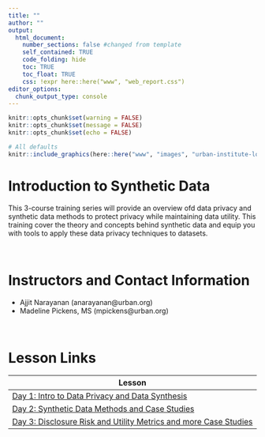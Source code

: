 ```yaml
---
title: ""
author: ""
output:
  html_document:
    number_sections: false #changed from template
    self_contained: TRUE
    code_folding: hide
    toc: TRUE
    toc_float: TRUE
    css: !expr here::here("www", "web_report.css")
editor_options:
  chunk_output_type: console
---
```


```r
knitr::opts_chunk$set(warning = FALSE)
knitr::opts_chunk$set(message = FALSE)
knitr::opts_chunk$set(echo = FALSE)
```

```{=html}
<style>
@import url('https://fonts.googleapis.com/css?family=Lato&display=swap');
</style>
```
<link rel="stylesheet" href="//fonts.googleapis.com/css?family=Lato" />

```r

# All defaults
knitr::include_graphics(here::here("www", "images", "urban-institute-logo.png"))

```



# Introduction to Synthetic Data

This 3-course training series will provide an overview ofd data privacy and synthetic data methods to protect privacy while maintaining data utility. This training cover the theory and concepts behind synthetic data and equip you with tools to apply these data privacy techniques to datasets.

<br> 

# Instructors and Contact Information

* Ajjit Narayanan (anarayanan@urban.org)
* Madeline Pickens, MS (mpickens@urban.org)

<br>

# Lesson Links

| Lesson                                                                     |
|----------------------------------------------------------------------------|
| [Day 1: Intro to Data Privacy and Data Synthesis](https://ui-research.github.io/bea-data-privacy-trainings/lessons/01_introduction_to_data_privacy)                            |
| [Day 2: Synthetic Data Methods and Case Studies](https://ui-research.github.io/bea-data-privacy-trainings/lessons/02_synthetic_data_methods)                                    |
| [Day 3: Disclosure Risk and Utility Metrics and more Case Studies](https://ui-research.github.io/bea-data-privacy-trainings/lessons/03_disclosure_risk_utility_metrics)                  |
